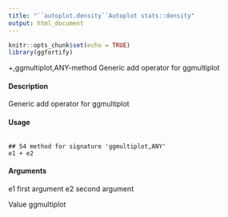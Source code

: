 ```yaml
---
title: "``autoplot.density``Autoplot stats::density"
output: html_document
---
```


```r
knitr::opts_chunk$set(echo = TRUE)
library(ggfortify)
```


+,ggmultiplot,ANY-method
Generic add operator for ggmultiplot

#### Description 
 
Generic add operator for ggmultiplot

#### Usage 

<pre><code>
## S4 method for signature 'ggmultiplot,ANY'
e1 + e2
</code></pre>

#### Arguments 
 
e1 first argument
e2 second argument

Value
ggmultiplot

